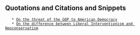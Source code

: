 == Quotations and Citations and Snippets ==
    * [[On the threat of the GOP to American Democracy]]
    * [[On the difference between Liberal Interventionism and Neoconservatism]]
